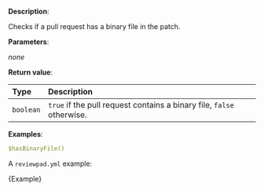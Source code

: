 
**Description**:

Checks if a pull request has a binary file in the patch.

**Parameters**:

_none_

**Return value**:

| Type      | Description                                                           |
| :-------- | :-------------------------------------------------------------------- |
| `boolean` | `true` if the pull request contains a binary file, `false` otherwise. |

**Examples**:

```yml
$hasBinaryFile()
```

A `reviewpad.yml` example:

<CodeBlock language="yml">{Example}</CodeBlock>
